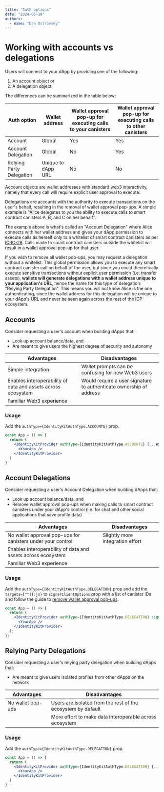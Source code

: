 ```yaml
---
title: "Auth options"
date: "2024-06-19"
authors:
  - name: "Dan Ostrovsky"
---
```


# Working with accounts vs delegations

Users will connect to your dApp by providing one of the following:

1. An account object or
2. A delegation object

The differences can be summarized in the table below:

| Auth option              | Wallet address     | Wallet approval pop-up for executing calls to your canisters | Wallet approval pop-up for executing calls to other canisters |
| ------------------------ | ------------------ | ------------------------------------------------------------ | ------------------------------------------------------------- |
| Account                  | Global             | Yes                                                          | Yes                                                           |
| Account Delegation       | Global             | No                                                           | Yes                                                           |
| Relying Party Delegation | Unique to dApp URL | No                                                           | No                                                            |

Account objects are wallet addresses with standard web3 interactivity, namely that every call will
require explicit user approval to execute.

Delegations are accounts with the authority to execute transactions on the user's behalf, resulting
in the removal of wallet approval pop-ups. A simple example is "Alice delegates to you the ability
to execute calls to smart contract canisters A, B, and C on her behalf".

The example above is what's called an "Account Delegation" where Alice connects with her wallet
address and gives your dApp permission to execute calls as herself only to a whitelist of smart
contract canisters as per
[ICRC-28](https://github.com/dfinity/wg-identity-authentication/blob/main/topics/icrc_28_trusted_origins.md).
Calls made to smart contract canisters outside the whitelist will result in a wallet approval pop-up
for that user.

If you wish to remove all wallet pop-ups, you may request a delegation without a whitelist. This
global permission allows you to execute any smart contract canister call on behalf of the user, but
since you could theoretically execute sensitive transactions without explicit user permission (i.e.
transfer assets), **wallets will generate delegations with a wallet address unique to your
application's URL**, hence the name for this type of delegation: "Relying Party Delegation". This
means you will not know Alice is the one authenticating, since the wallet address for this
delegation will be unique to your dApp's URL and never be seen again across the rest of the ICP
ecosystem.

## Accounts

Consider requesting a user's account when building dApps that:

- Look up account balance/data, and
- Are meant to give users the highest degree of security and autonomy

| Advantages                                                   | Disadvantages                                                       |
| ------------------------------------------------------------ | ------------------------------------------------------------------- |
| Simple integration                                           | Wallet prompts can be confusing for new Web3 users                  |
| Enables interoperability of data and assets across ecosystem | Would require a user signature to authenticate ownership of address |
| Familiar Web3 experience                                     |                                                                     |

### Usage

Add the `authType={IdentityKitAuthType.ACCOUNTS}` prop.

```jsx
const App = () => {
  return (
    <IdentityKitProvider authType={IdentityKitAuthType.ACCOUNTS} {...etc}>
      <YourApp />
    </IdentityKitProvider>
  )
}
```

## Account Delegations

Consider requesting a user's Account Delegation when building dApps that:

- Look up account balance/data, and
- Remove wallet approval pop-ups when making calls to smart contract canisters under your dApp's
  control (i.e. for chat and other social applications that save profile data)

| Advantages                                                   | Disadvantages                    |
| ------------------------------------------------------------ | -------------------------------- |
| No wallet approval pop-ups for canisters under your control  | Slightly more integration effort |
| Enables interoperability of data and assets across ecosystem |                                  |
| Familiar Web3 experience                                     |                                  |

### Usage

Add the `authType={IdentityKitAuthType.DELEGATION}` prop and add the `targets=[""]{:js}` to
`signerClientOptions` prop with a list of canister IDs and follow the guide to
[remove wallet approval pop-ups](/guides/removing-wallet-pop-ups).

```jsx
const App = () => {
  return (
    <IdentityKitProvider authType={IdentityKitAuthType.DELEGATION} signerClientOptions={{targets=[""]}} {...etc}>
      <YourApp />
    </IdentityKitProvider>
  );
};
```

## Relying Party Delegations

Consider requesting a user's relying party delegation when building dApps that:

- Are meant to give users isolated profiles from other dApps on the network

| Advantages        | Disadvantages                                                |
| ----------------- | ------------------------------------------------------------ |
| No wallet pop-ups | Users are isolated from the rest of the ecosystem by default |
|                   | More effort to make data interoperable across ecosystem      |

### Usage

Add the `authType={IdentityKitAuthType.DELEGATION}` prop.

```jsx
const App = () => {
  return (
    <IdentityKitProvider authType={IdentityKitAuthType.DELEGATION} {...etc}>
      <YourApp />
    </IdentityKitProvider>
  )
}
```
